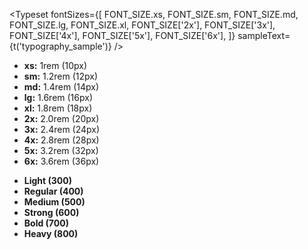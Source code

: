
<Meta title='Design System/Typography' />

<DocsTitle text='typography_title' />
<DocsDescription text='typography_description' />

<Typeset
  fontSizes={[
    FONT_SIZE.xs,
    FONT_SIZE.sm,
    FONT_SIZE.md,
    FONT_SIZE.lg,
    FONT_SIZE.xl,
    FONT_SIZE['2x'],
    FONT_SIZE['3x'],
    FONT_SIZE['4x'],
    FONT_SIZE['5x'],
    FONT_SIZE['6x'],
  ]}
  sampleText={t('typography_sample')}
/>

<DocsTitle text='font_sizes_title' />
<DocsDescription text='font_sizes_description' />

- **xs:** 1rem (10px)
- **sm:** 1.2rem (12px)
- **md:** 1.4rem (14px)
- **lg:** 1.6rem (16px)
- **xl:** 1.8rem (18px)
- **2x:** 2.0rem (20px)
- **3x:** 2.4rem (24px)
- **4x:** 2.8rem (28px)
- **5x:** 3.2rem (32px)
- **6x:** 3.6rem (36px)

<DocsTitle text='font_weight_title' />
<DocsDescription text='font_weight_description' />

- **Light (300)**
- **Regular (400)**
- **Medium (500)**
- **Strong (600)**
- **Bold (700)**
- **Heavy (800)**
